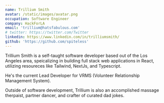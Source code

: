```yaml
---
name: Trillium Smith
avatar: /static/images/avatar.png   
occupation: Software Engineer
company: HackForLA
email: 'trillium@hatsfabulous.com'
# twitter: https://twitter.com/Twitter
linkedin: https://www.linkedin.com/in/trilliumsmith/
github: 'https://github.com/spiteless'
---
```


Trillium Smith is a self-taught software developer based out of the Los Angeles area, speicalizing in building full stack web applications in React, utilizing resoureces like Tailwind, NextJs, and Typescript.

He's the current Lead Developer for VRMS (Volunteer Relationship Management System).

Outside of software development, Trillium is also an accomplished massage therpaist, partner dancer, and crafter of curated dad jokes.
